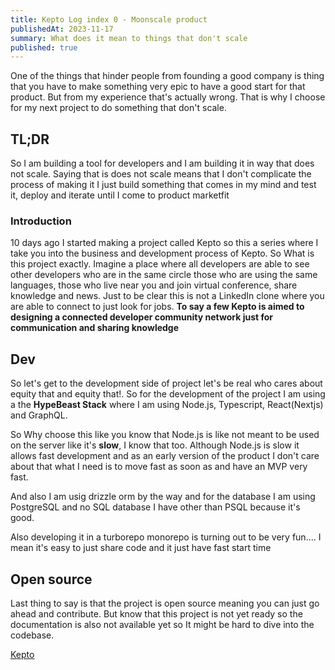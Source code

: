 ```yaml
---
title: Kepto Log index 0 - Moonscale product
publishedAt: 2023-11-17
summary: What does it mean to things that don't scale
published: true
---
```


One of the things that hinder people from founding a good company is thing that you have to make
something very epic to have a good start for that product. But from my experience that's actually
wrong. That is why I choose for my next project to do something that don't scale.

## TL;DR

So I am building a tool for developers and I am building it in way that does not scale. Saying that is does not scale means that I
don't complicate the process of making it I just build something
that comes in my mind and test it, deploy and iterate until I come to product marketfit

### Introduction

10 days ago I started making a project called Kepto so this a series where I take
you into the business and development process of Kepto. So What is this project exactly. Imagine a place where all developers are able to see other developers who are in the same circle those who are using the same languages,
those who live near you and join virtual conference, share knowledge and news. Just to be clear this is not a LinkedIn clone where you are able to connect to just look for jobs.
**To say a few Kepto is aimed to designing a connected developer community network just for communication and sharing knowledge**

## Dev

So let's get to the development side of project let's be real who cares about equity that and equity that!. So for the development of the project I am using a the **HypeBeast Stack**
where I am using Node.js, Typescript, React(Nextjs) and GraphQL.

So Why choose this like you know that Node.js is like not meant to be used on the server like it's **slow**, I know that too. Although Node.js is slow it allows fast development
and as an early version of the product I don't care about that what I need is to move fast as soon as and
have an MVP very fast.

And also I am usig drizzle orm by the way and for the database I am using PostgreSQL and
no SQL database I have other than PSQL because it's good.

<Callout emoji="👍">
  Also developing it in a turborepo monorepo is turning out to be very fun.... I
  mean it's easy to just share code and it just have fast start time
</Callout>

## Open source

Last thing to say is that the project is open source meaning you can just go ahead and contribute. But know that this project is not yet ready so the documentation is also not available yet so It might be hard to dive into
the codebase.

<a href="https://github.com/irere123/kepto.dev">Kepto</a>
